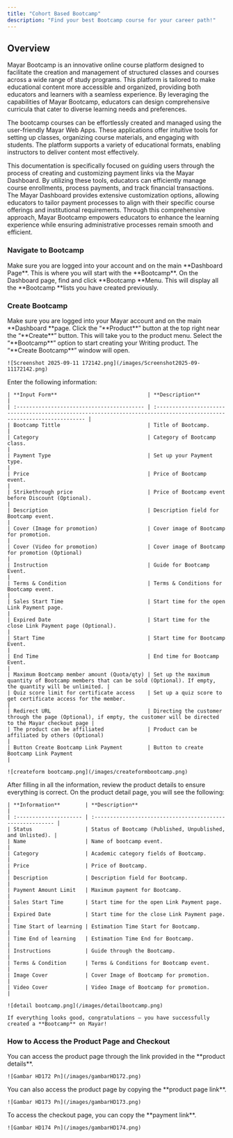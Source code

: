 ```yaml
---
title: "Cohort Based Bootcamp"
description: "Find your best Bootcamp course for your career path!"
---
```


## Overview

Mayar Bootcamp is an innovative online course platform designed to facilitate the creation and management of structured classes and courses across a wide range of study programs. This platform is tailored to make educational content more accessible and organized, providing both educators and learners with a seamless experience. By leveraging the capabilities of Mayar Bootcamp, educators can design comprehensive curricula that cater to diverse learning needs and preferences.

The bootcamp courses can be effortlessly created and managed using the user-friendly Mayar Web Apps. These applications offer intuitive tools for setting up classes, organizing course materials, and engaging with students. The platform supports a variety of educational formats, enabling instructors to deliver content most effectively.

This documentation is specifically focused on guiding users through the process of creating and customizing payment links via the Mayar Dashboard. By utilizing these tools, educators can efficiently manage course enrollments, process payments, and track financial transactions. The Mayar Dashboard provides extensive customization options, allowing educators to tailor payment processes to align with their specific course offerings and institutional requirements. Through this comprehensive approach, Mayar Bootcamp empowers educators to enhance the learning experience while ensuring administrative processes remain smooth and efficient.

### Navigate to Bootcamp

<Steps>
  <Step title="Log in to your Mayar Dashboard">
    Make sure you are logged into your account and on the main **Dashboard Page**. This is where you will start with the **Bootcamp**.
  </Step>
  <Step title="From the Sidebar menu, click on Bootcamp">
    On the Dashboard page, find and click **Bootcamp **Menu. This will display all the **Bootcamp **lists you have created previously.
  </Step>
</Steps>

### Create Bootcamp

<Steps>
  <Step title="Go to Dashboard">
    Make sure you are logged into your Mayar account and on the main **Dashboard **page.
  </Step>
  <Step title="Access the Product Menu">
    Click the “**Product**” button at the top right near the “**Create**” button. This will take you to the product menu.
  </Step>
  <Step title="Choose Product Type">
    Select the “**Bootcamp**” option to start creating your Writing product. The “**Create Bootcamp**” window will open.

    ![Screenshot 2025-09-11 172142.png](/images/Screenshot2025-09-11172142.png)
  </Step>
  <Step title="Fill in Product Details">
    Enter the following information:

    | **Input Form**                             | **Description**                                                                                                        |
    | :----------------------------------------- | :--------------------------------------------------------------------------------------------------------------------- |
    | Bootcamp Tittle                            | Title of Bootcamp.                                                                                                     |
    | Category                                   | Category of Bootcamp class.                                                                                            |
    | Payment Type                               | Set up your Payment type.                                                                                              |
    | Price                                      | Price of Bootcamp event.                                                                                               |
    | Strikethrough price                        | Price of Bootcamp event before Discount (Optional).                                                                    |
    | Description                                | Description field for Bootcamp event.                                                                                  |
    | Cover (Image for promotion)                | Cover image of Bootcamp for promotion.                                                                                 |
    | Cover (Video for promotion)                | Cover image of Bootcamp for promotion (Optional)                                                                       |
    | Instruction                                | Guide for Bootcamp Event.                                                                                              |
    | Terms & Condition                          | Terms & Conditions for Bootcamp event.                                                                                 |
    | Sales Start Time                           | Start time for the open Link Payment page.                                                                             |
    | Expired Date                               | Start time for the close Link Payment page (Optional).                                                                 |
    | Start Time                                 | Start time for Bootcamp Event.                                                                                         |
    | End Time                                   | End time for Bootcamp Event.                                                                                           |
    | Maximum Bootcamp member amount (Quota/qty) | Set up the maximum quantity of Bootcamp members that can be sold (Optional). If empty, the quantity will be unlimited. |
    | Quiz score limit for certificate access    | Set up a quiz score to get certificate access for the member.                                                          |
    | Redirect URL                               | Directing the customer through the page (Optional), if empty, the customer will be directed to the Mayar checkout page |
    | The product can be affiliated              | Product can be affiliated by others (Optional)                                                                         |
    | Button Create Bootcamp Link Payment        | Button to create Bootcamp Link Payment                                                                                 |

    ![createform bootcamp.png](/images/createformbootcamp.png)
  </Step>
  <Step title="Review and Finish">
    After filling in all the information, review the product details to ensure everything is correct. On the product detail page, you will see the following:

    | **Information**        | **Description**                                            |
    | :--------------------- | :--------------------------------------------------------- |
    | Status                 | Status of Bootcamp (Published, Unpublished, and Unlisted). |
    | Name                   | Name of bootcamp event.                                    |
    | Category               | Academic category fields of Bootcamp.                      |
    | Price                  | Price of Bootcamp.                                         |
    | Description            | Description field for Bootcamp.                            |
    | Payment Amount Limit   | Maximum payment for Bootcamp.                              |
    | Sales Start Time       | Start time for the open Link Payment page.                 |
    | Expired Date           | Start time for the close Link Payment page.                |
    | Time Start of learning | Estimation Time Start for Bootcamp.                        |
    | Time End of learning   | Estimation Time End for Bootcamp.                          |
    | Instructions           | Guide through the Bootcamp.                                |
    | Terms & Condition      | Terms & Conditions for Bootcamp event.                     |
    | Image Cover            | Cover Image of Bootcamp for promotion.                     |
    | Video Cover            | Video Image of Bootcamp for promotion.                     |

    ![detail bootcamp.png](/images/detailbootcamp.png)

    If everything looks good, congratulations — you have successfully created a **Bootcamp** on Mayar!
  </Step>
</Steps>

### How to Access the Product Page and Checkout

<Steps>
  <Step title="Access Product Page">
    You can access the product page through the link provided in the **product details**.

    ![Gambar HD172 Pn](/images/gambarHD172.png)
  </Step>
  <Step title="Copy Product Page Link">
    You can also access the product page by copying the **product page link**.

    ![Gambar HD173 Pn](/images/gambarHD173.png)
  </Step>
  <Step title="Access Checkout Page">
    To access the checkout page, you can copy the **payment link**.

    ![Gambar HD174 Pn](/images/gambarHD174.png)
  </Step>
</Steps>